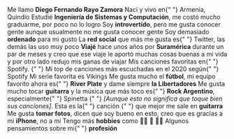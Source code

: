 <TextWithEmoji emoji="👤">
  Me llamo <strong>Diego Fernando Rayo Zamora</strong>
</TextWithEmoji>
<TextWithEmoji emoji="🏠">
  Nací y vivo en{" "}
  <Link href="https://goo.gl/maps/NGpchAb1PBkR9aQF9">Armenia, Quindío</Link>
</TextWithEmoji>
<TextWithEmoji emoji="📚">
  Estudié <strong>Ingeniería de Sistemas y Computación</strong>, me costó mucho graduarme,
  por poco no lo logro
</TextWithEmoji>
<TextWithEmoji emoji="🤔">
  Soy <strong>introvertido</strong>, pero me gusta conocer gente aunque usualmente no me
  gusta conocer gente
</TextWithEmoji>
<TextWithEmoji emoji="🤷‍♂️">
  Soy demasiado <strong>ordenado</strong> para mi gusto
</TextWithEmoji>
<TextWithEmoji emoji="🌝">
  La <strong>red social</strong> que más me gusta es{" "}
  <Link href="https://twitter.com/diegofrayo">Twitter,</Link> las demás las uso muy poco
</TextWithEmoji>
<TextWithEmoji emoji="🌍">
  <strong>Viajé</strong> hace unos años por <strong>Suramérica</strong> durante un par de
  meses y creo que ese viaje le aportó muchas cosas buenas a mi vida y por otro lado
  redujo mis ganas de viajar
</TextWithEmoji>
<TextWithEmoji emoji="🎶">
  Mis canciones favoritas en{" "}
  <Link href="https://open.spotify.com/playlist/2iSnWl4KZ7znS5gzBDurYN?si=4mNoMmK6T1alQbXZP-QilQ">
    Spotify.
  </Link>{" "}
  Mi top de canciones más escuchadas en el 2020 según{" "}
  <Link href="https://open.spotify.com/playlist/37i9dQZF1EM1nsROE2cRZE?si=idAiJNb5SL-nVpnDDckW_w">
    Spotify
  </Link>
</TextWithEmoji>
<TextWithEmoji emoji="🎬">
  Mi serie favorita es <Link href="https://www.netflix.com/title/70301870">Vikings</Link>
</TextWithEmoji>
<TextWithEmoji emoji="⚽">
  Me gusta mucho el <strong>fútbol</strong>, mi equipo favorito ahora es{" "}
  <strong>River Plate</strong> y dame siempre <strong>la Libertadores</strong>
</TextWithEmoji>
<TextWithEmoji emoji="🎸">
  Me gusta mucho tocar <strong>guitarra</strong> y la música que más toco es{" "}
  <strong>Rock Argentino</strong>, especialmente{" "}
  <Link href="https://open.spotify.com/playlist/31SXdwCzbsC2j0HdAEXMwA?si=oQTNbKgMRRG9eOwhE7xp4Q">
    Spinetta
  </Link>{" "}
  <i>[Aunque esto no significa que toque bien sus canciones].</i> Esta es la{" "}
  <Link href="https://open.spotify.com/track/0BY5HwsqIojR8HBmOtr8Qd?si=6u90Qb25TXu0VTgAmqXJdw">
    canción
  </Link>{" "}
  que mejor me sale en <strong>guitarra</strong>
</TextWithEmoji>
<TextWithEmoji emoji="📸">
  Me gusta <strong>tomar fotos</strong>, dicen que soy bueno en esto, creo que es gracias
  a mi <strong>iPhone</strong>, no a mí
</TextWithEmoji>
<TextWithEmoji emoji="😁">
  Tengo más <strong>hobbies</strong> como 👨‍🍳 🏓 🏃‍♂️
</TextWithEmoji>
<TextWithEmoji emoji="👨‍💼">
  Algunos <Link href="/blog/pensamientos-sobre-mi-profesion">pensamientos</Link> sobre mi{" "}
  <strong>profesión</strong>
</TextWithEmoji>
